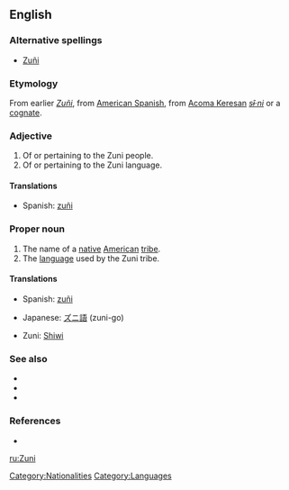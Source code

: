 {{see|zuñi|Zuñi}}
{{wikipedia}}
==English==
===Alternative spellings===
*[[Zuñi]]

===Etymology===
From earlier ''[[Zuñi]]'', from [[American Spanish]], from [[Acoma Keresan]] ''[[sɨ̂‧ni]]'' or a [[cognate]].

===Adjective===
{{en-adj|-}}

# Of or pertaining to the Zuni people.
# Of or pertaining to the Zuni language.

====Translations====
* Spanish: [[zuñi]]

===Proper noun===
{{en-proper noun}}

# The name of a [[native]] [[American]] [[tribe]].
# The [[language]] used by the Zuni tribe.

====Translations====
{{trans-top|native American tribe}}
{{trans-mid}}
*Spanish: [[zuñi]] {{m}}
{{trans-bottom}}

{{trans-top|language used by the Zuni}}
*Japanese: [[ズニ語]] (zuni-go)
{{trans-mid}}
*Zuni: [[Shiwi]]
{{trans-bottom}}

===See also===
*{{langcat}}
*{{pedialite|Zuni}}
*{{pedialite|Zuni language}}
{{ethnologue|code=zun}}

===References===
* {{R:Dictionary.com|Zuni}}

[[Category:Nationalities]]
[[Category:Languages]]

[[ru:Zuni]]